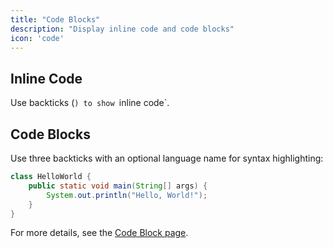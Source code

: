 ```yaml
---
title: "Code Blocks"
description: "Display inline code and code blocks"
icon: 'code'
---
```


## Inline Code

Use backticks (`) to show `inline code`.

## Code Blocks

Use three backticks with an optional language name for syntax highlighting:

```java
class HelloWorld {
    public static void main(String[] args) {
        System.out.println("Hello, World!");
    }
}
```

For more details, see the [Code Block page](/content/components/code).